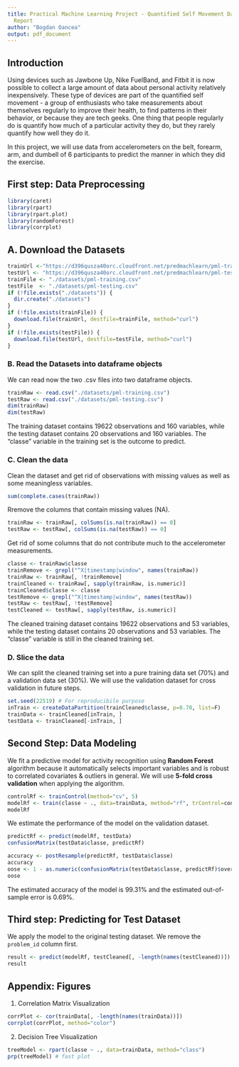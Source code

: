```yaml
---
title: Practical Machine Learning Project - Quantified Self Movement Data Analysis
  Report
author: "Bogdan Oancea"
output: pdf_document
---
```


## Introduction  
Using devices such as Jawbone Up, Nike FuelBand, and Fitbit it is now possible to collect a large amount of data about personal activity relatively inexpensively. These type of devices are part of the quantified self movement - a group of enthusiasts who take measurements about themselves regularly to improve their health, to find patterns in their behavior, or because they are tech geeks. One thing that people regularly do is quantify how much of a particular activity they do, but they rarely quantify how well they do it.  

In this project, we will use data from accelerometers on the belt, forearm, arm, and dumbell of 6 participants to predict the manner in which they did the exercise.  


## First step: Data Preprocessing  
```r
library(caret)
library(rpart)
library(rpart.plot)
library(randomForest)
library(corrplot)
```
## A. Download the Datasets
```r
trainUrl <-"https://d396qusza40orc.cloudfront.net/predmachlearn/pml-training.csv"
testUrl <- "https://d396qusza40orc.cloudfront.net/predmachlearn/pml-testing.csv"
trainFile <- "./datasets/pml-training.csv"
testFile  <- "./datasets/pml-testing.csv"
if (!file.exists("./datasets")) {
  dir.create("./datasets")
}
if (!file.exists(trainFile)) {
  download.file(trainUrl, destfile=trainFile, method="curl")
}
if (!file.exists(testFile)) {
  download.file(testUrl, destfile=testFile, method="curl")
}
```  
### B. Read the Datasets into dataframe objects
We can read now the two .csv files into two dataframe objects.  
```r
trainRaw <- read.csv("./datasets/pml-training.csv")
testRaw <- read.csv("./datasets/pml-testing.csv")
dim(trainRaw)
dim(testRaw)
```
The training dataset contains 19622 observations and 160 variables, while the testing dataset contains 20 observations and 160 variables. The "classe" variable in the training set is the outcome to predict. 

### C. Clean the data
Clean the dataset and get rid of observations with missing values as well as some meaningless variables.
```r
sum(complete.cases(trainRaw))
```
Rremove the columns that contain missing values (NA).
```r
trainRaw <- trainRaw[, colSums(is.na(trainRaw)) == 0] 
testRaw <- testRaw[, colSums(is.na(testRaw)) == 0] 
```  
Get rid of some columns that do not contribute much to the accelerometer measurements.
```r
classe <- trainRaw$classe
trainRemove <- grepl("^X|timestamp|window", names(trainRaw))
trainRaw <- trainRaw[, !trainRemove]
trainCleaned <- trainRaw[, sapply(trainRaw, is.numeric)]
trainCleaned$classe <- classe
testRemove <- grepl("^X|timestamp|window", names(testRaw))
testRaw <- testRaw[, !testRemove]
testCleaned <- testRaw[, sapply(testRaw, is.numeric)]
```
The cleaned training dataset contains 19622 observations and 53 variables, while the testing dataset contains 20 observations and 53 variables. The "classe" variable is still in the cleaned training set.

### D. Slice the data
We can split the cleaned training set into a pure training data set (70%) and a validation data set (30%). 
We will use the validation dataset for cross validation in future steps.  
```r
set.seed(22519) # For reproducibile purpose
inTrain <- createDataPartition(trainCleaned$classe, p=0.70, list=F)
trainData <- trainCleaned[inTrain, ]
testData <- trainCleaned[-inTrain, ]
```

## Second Step: Data Modeling
We fit a predictive model for activity recognition using **Random Forest** algorithm because it automatically selects important variables and is robust to correlated covariates & outliers in general. 
We will use **5-fold cross validation** when applying the algorithm.  
```r
controlRf <- trainControl(method="cv", 5)
modelRf <- train(classe ~ ., data=trainData, method="rf", trControl=controlRf, ntree=250)
modelRf
```
We estimate the performance of the model on the validation dataset.  
```r
predictRf <- predict(modelRf, testData)
confusionMatrix(testData$classe, predictRf)
```
```r
accuracy <- postResample(predictRf, testData$classe)
accuracy
oose <- 1 - as.numeric(confusionMatrix(testData$classe, predictRf)$overall[1])
oose
```
The estimated accuracy of the model is 99.31% and the estimated out-of-sample error is 0.69%.

## Third step: Predicting for Test Dataset
We apply the model to the original testing dataset. We remove the `problem_id` column first.  
```r
result <- predict(modelRf, testCleaned[, -length(names(testCleaned))])
result
```  

## Appendix: Figures
1. Correlation Matrix Visualization  
```r
corrPlot <- cor(trainData[, -length(names(trainData))])
corrplot(corrPlot, method="color")
```
2. Decision Tree Visualization
```r
treeModel <- rpart(classe ~ ., data=trainData, method="class")
prp(treeModel) # fast plot
```
